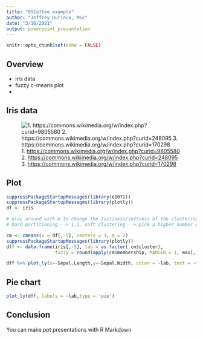 ```yaml
---
title: "OSCoffee example"
author: "Jeffrey Durieux, MSc"
date: "3/16/2021"
output: powerpoint_presentation
---
```


```r
knitr::opts_chunk$set(echo = FALSE)
```


## Overview

- iris data
- fuzzy c-means plot
- 

## Iris data

![1. <https://commons.wikimedia.org/w/index.php?curid=9805580>\
2. <https://commons.wikimedia.org/w/index.php?curid=248095>\
3. <https://commons.wikimedia.org/w/index.php?curid=170298>\
](flowerpics/flowerspics.png)

## Plot

```r
suppressPackageStartupMessages(library(e1071))
suppressPackageStartupMessages(library(plotly))
df <- iris

# play around with m to change the fuzziness/softness of the clustering
# hard partitioning --> 1.1, soft clustering --> pick a higher number e.g., 2

cm <- cmeans(x = df[,-5], centers = 3, m = 2)
suppressPackageStartupMessages(library(plotly))
dff <- data.frame(iris[,-5], lab = as.factor( cm$cluster), 
                  fuzzy = round(apply(cm$membership, MARGIN = 1, max),3))

dff %>% plot_ly(x=~Sepal.Length,y=~Sepal.Width, color = ~lab, text = ~fuzzy)
```


## Pie chart 
```r
plot_ly(dff, labels = ~lab,type = 'pie')
```

## Conclusion

You can make ppt presentations with R Markdown
